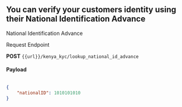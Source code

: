 ## You can verify your customers identity using their National Identification Advance

National Identification Advance

Request Endpoint

**POST**
 `{{url}}/kenya_kyc/lookup_national_id_advance`

#### Payload

``` json

{
    "nationalID": 1010101010
}
```